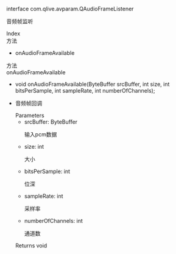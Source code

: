 <link rel="stylesheet" type="text/css" href="https://docs.qnsdk.com/styles/doc-v4-api.css" />
<div class="rtc-doc rtc-doc-page" id="rtc-doc">
<section class="rtc-doc-panel rtc-doc-describe rtc-doc-note">
                <p>interface com.qlive.avparam.QAudioFrameListener</p>
                <p>音频帧监听</p>
</section>
            <div class="rtc-doc-page-wrap">Index</div>
<section class="rtc-doc-panel">
        <div class="rtc-doc-page-title">方法</div>
        <ul class="rtc-doc-catalogue">
                <li><a onClick='document.location.replace(`${document.location.protocol}//${document.location.host}${document.location.pathname}${document.location.search}#onAudioFrameAvailable`)'>onAudioFrameAvailable</a></li>
        </ul>
</section>
<div class="rtc-doc-page-wrap">方法</div>
<section class="rtc-doc-panel">
<div class="rtc-doc-page-title rtc-doc-antor" id="onAudioFrameAvailable">onAudioFrameAvailable</div>
<ul class="rtc-doc-page-container">
        <li class="rtc-doc-sign-signature">
void onAudioFrameAvailable(ByteBuffer srcBuffer, int size, int bitsPerSample, int sampleRate, int numberOfChannels);</li>
    </li>
<li class="rtc-doc-page-description">
    <div class="rtc-doc-desc-wrap">
        <p>音频帧回调</p>
    </div>
<div class="rtc-doc-parameters-title">Parameters</div>
<ul class="rtc-doc-parameters">
    <li>
        <div>
            srcBuffer: ByteBuffer
        </div>
                <p>输入pcm数据</p>
    </li>
    <li>
        <div>
            size: int
        </div>
                <p>大小</p>
    </li>
    <li>
        <div>
            bitsPerSample: int
        </div>
                <p>位深</p>
    </li>
    <li>
        <div>
            sampleRate: int
        </div>
                <p>采样率</p>
    </li>
    <li>
        <div>
            numberOfChannels: int
        </div>
                <p>通道数</p>
    </li>
</ul>
    <div class="rtc-doc-returns-title">Returns <span>void</span></div>
</li>
</ul>
</section>
</div>


